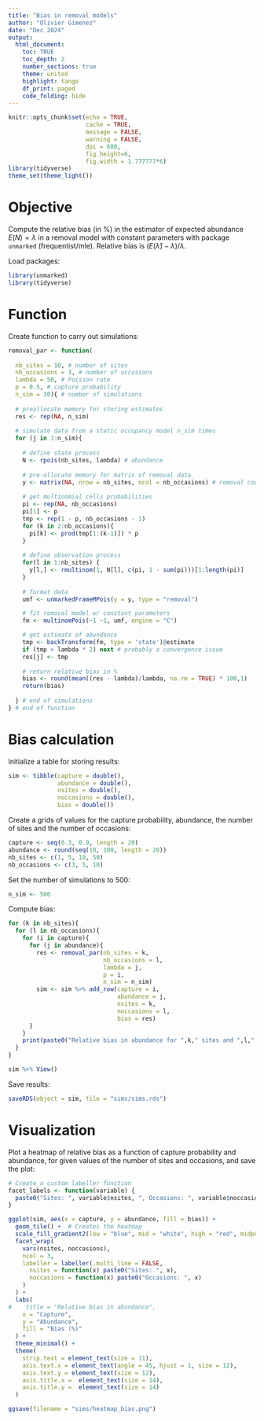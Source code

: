 ```yaml
---
title: "Bias in removal models"
author: "Olivier Gimenez"
date: "Dec 2024"
output: 
  html_document:
    toc: TRUE
    toc_depth: 2
    number_sections: true
    theme: united
    highlight: tango
    df_print: paged
    code_folding: hide
---
```


```r
knitr::opts_chunk$set(echo = TRUE, 
                      cache = TRUE, 
                      message = FALSE, 
                      warning = FALSE, 
                      dpi = 600, 
                      fig.height=6, 
                      fig.width = 1.777777*6)
library(tidyverse)
theme_set(theme_light())
```

# Objective

Compute the relative bias (in %) in the estimator of expected abundance $E(N) = \lambda$ in a removal model with constant parameters with package `unmarked` (frequentist/mle). Relative bias is $(E(\hat \lambda) - \lambda)/\lambda$.

Load packages:

```r
library(unmarked)
library(tidyverse)
```

# Function

Create function to carry out simulations:

```r
removal_par <- function(
    
  nb_sites = 10, # number of sites
  nb_occasions = 3, # number of occasions
  lambda = 50, # Poisson rate 
  p = 0.5, # capture probability
  n_sim = 10){ # number of simulations
  
  # preallocate memory for storing estimates
  res <- rep(NA, n_sim)
  
  # simulate data from a static occupancy model n_sim times
  for (j in 1:n_sim){
    
    # define state process
    N <- rpois(nb_sites, lambda) # abundance
    
    # pre-allocate memory for matrix of removal data
    y <- matrix(NA, nrow = nb_sites, ncol = nb_occasions) # removal counts
    
    # get multinomial cells probabilities
    pi <- rep(NA, nb_occasions)
    pi[1] <- p
    tmp <- rep(1 - p, nb_occasions - 1)
    for (k in 2:nb_occasions){
      pi[k] <- prod(tmp[1:(k-1)]) * p
    }
    
    # define observation process
    for(l in 1:nb_sites) {
      y[l,] <- rmultinom(1, N[l], c(pi, 1 - sum(pi)))[1:length(pi)]
    }
    
    # format data
    umf <- unmarkedFrameMPois(y = y, type = "removal")

    # fit removal model w/ constant parameters
    fm <- multinomPois(~1 ~1, umf, engine = "C")

    # get estimate of abundance
    tmp <- backTransform(fm, type = 'state')@estimate
    if (tmp > lambda * 2) next # probably a convergence issue
    res[j] <- tmp
    
    # return relative bias in %
    bias <- round(mean((res - lambda)/lambda, na.rm = TRUE) * 100,1)
    return(bias)
    
  } # end of simulations
} # end of function
```

# Bias calculation

Initialize a table for storing results:

```r
sim <- tibble(capture = double(), 
              abundance = double(),
              nsites = double(),
              noccasions = double(),
              bias = double())
```

Create a grids of values for the capture probability, abundance, the number of sites and the number of occasions:

```r
capture <- seq(0.3, 0.9, length = 20)
abundance <- round(seq(10, 100, length = 20))
nb_sites <- c(1, 5, 10, 50)
nb_occasions <- c(3, 5, 10)
```

Set the number of simulations to 500:

```r
n_sim <- 500
```

Compute bias:

```r
for (k in nb_sites){
  for (l in nb_occasions){
    for (i in capture){
      for (j in abundance){
        res <- removal_par(nb_sites = k,
                           nb_occasions = l,
                           lambda = j,
                           p = i,
                           n_sim = n_sim)
        sim <- sim %>% add_row(capture = i,
                               abundance = j,
                               nsites = k,
                               noccasions = l,
                               bias = res)
      }
    }
    print(paste0("Relative bias in abundance for ",k," sites and ",l," occasions: done"))
  }
}
```

```r
sim %>% View()
```

Save results:

```r
saveRDS(object = sim, file = "sims/sims.rds")
```

# Visualization

Plot a heatmap of relative bias as a function of capture probability and abundance, for given values of the number of sites and occasions, and save the plot:

```r
# Create a custom labeller function
facet_labels <- function(variable) {
  paste0("Sites: ", variable$nsites, ", Occasions: ", variable$noccasions)
}

ggplot(sim, aes(x = capture, y = abundance, fill = bias)) +
  geom_tile() +  # Creates the heatmap
  scale_fill_gradient2(low = "blue", mid = "white", high = "red", midpoint = 0) +
  facet_wrap(
    vars(nsites, noccasions),
    ncol = 3,
    labeller = labeller(.multi_line = FALSE, 
      nsites = function(x) paste0("Sites: ", x),
      noccasions = function(x) paste0("Occasions: ", x)
    )
  ) +  
  labs(
#    title = "Relative bias in abundance",
    x = "Capture",
    y = "Abundance",
    fill = "Bias (%)"
  ) +
  theme_minimal() +
  theme(
    strip.text = element_text(size = 11),  
    axis.text.x = element_text(angle = 45, hjust = 1, size = 12), 
    axis.text.y = element_text(size = 12),
    axis.title.x =  element_text(size = 14),
    axis.title.y =  element_text(size = 14)
  )
```

```r
ggsave(filename = "sims/heatmap_bias.png")
```


